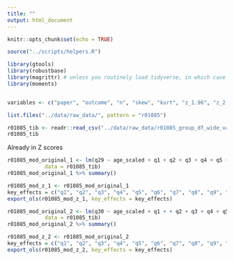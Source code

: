 ```yaml
---
title: ""
output: html_document
---
```


```r
knitr::opts_chunk$set(echo = TRUE)

source("../scripts/helpers.R")

library(gtools)
library(robustbase)
library(magrittr) # unless you routinely load tidyverse, in which case leave this one out. You just need it for the pipe. 
library(moments)


variables <- c("paper", "outcome", "n", "skew", "kurt", "z_1.96", "z_2.58", "z_3.29", "mode_n", "var", "var_ratio")

list.files("../data/raw_data/", pattern = "r01085")

r01085_tib <- readr::read_csv("../data/raw_data/r01085_group_df_wide_validation.csv")
r01085_tib
```

Already in Z scores 

```r
r01085_mod_original_1 <- lm(q29 ~ age_scaled + q1 + q2 + q3 + q4 + q5 + q6 + q7 + q8 + q9 + q10, 
            data = r01085_tib)
r01085_mod_original_1 %>% summary()
```

```r
r01085_mod_z_1 <- r01085_mod_original_1
key_effects = c("q1", "q2", "q3", "q4", "q5", "q6", "q7", "q8", "q9", "q10")
export_ols(r01085_mod_z_1, key_effects = key_effects)
```







```r
r01085_mod_original_2 <- lm(q30 ~ age_scaled + q1 + + q2 + q3 + q4 + q5 + q6 + q7 + q8 + q9 + q10, 
            data = r01085_tib)
r01085_mod_original_2 %>% summary()
```


```r
r01085_mod_z_2 <- r01085_mod_original_2
key_effects = c("q1", "q2", "q3", "q4", "q5", "q6", "q7", "q8", "q9", "q10")
export_ols(r01085_mod_z_2, key_effects = key_effects)
```

